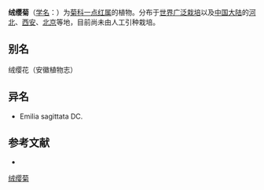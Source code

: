 {{Speciesbox
| name = 绒缨菊
| status = 
| status_system = 
| image = Emilia coccinea A.JPG
| genus = Emilia
| species = coccinea
| authority = (Sims) G. Don
}}

'''绒缨菊'''（[[学名|学名]]：{{lang|la|''Emilia coccinea''}}）为[[菊科|菊科]][[一点红属|一点红属]]的植物。分布于[[世界广泛栽培|世界广泛栽培]]以及[[中国大陆|中国大陆]]的[[河北|河北]]、[[西安|西安]]、[[北京|北京]]等地，目前尚未由人工引种栽培。

== 别名 ==
绒缨花（安徽植物志）

== 异名 ==
* Emilia sagittata DC.

== 参考文献 ==
<div class="references-small">
* {{cite web| url =http://www.bioinfo.cn/db05/KmzwSpecies.php?action=view&id=4158| title =绒缨菊| work =《中国高等植物数据库全库》| publisher =中国科学院微生物研究所| author =昆明植物研究所| accessdate =2009-02-24| deadurl =yes| archiveurl =https://web.archive.org/web/20160305022940/http://www.bioinfo.cn/db05/KmzwSpecies.php?action=view&id=4158| archivedate =2016-03-05}}
</div>
{{Taxonbar|from=Q2028184}}

[[Category:一点红属|绒缨菊]]


{{植物小作品}}